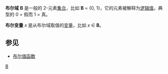 {{翻译请求|en|time=2018-04-20}}
{{unreferenced|time=2018-04-20T10:13:53+00:00}}
{{NoteTA
|G1 = IT
|G2 = Math
}}
'''布尔域''' '''B''' 是一般的 2-元素[[集合|集合]]，比如 '''B''' = {0, 1}，它的元素被解释为[[逻辑值|逻辑值]]，典型的 0 = 假而 1 = 真。

'''布尔变量''' ''x'' 是从布尔域取值的[[变量|变量]]，比如 ''x'' ∈ '''B'''。

==参见==

* [[布尔值函数|布尔值函数]]

{{logic-stub}}

[[Category:布尔代数|B]]